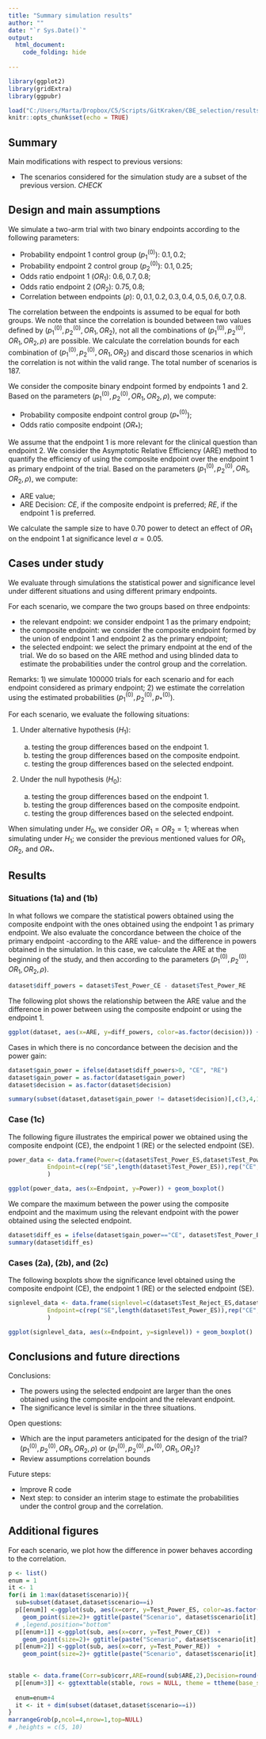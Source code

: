 ---
title: "Summary simulation results"
author: ""
date: "`r Sys.Date()`"
output: 
  html_document:
    code_folding: hide
    
---

```{r setup, include=FALSE}
library(ggplot2)
library(gridExtra)
library(ggpubr)

load("C:/Users/Marta/Dropbox/C5/Scripts/GitKraken/CBE_selection/results/results_H0_True.RData")
knitr::opts_chunk$set(echo = TRUE) 

```

## Summary

Main modifications with respect to previous versions:

  - The scenarios considered for the simulation study are a subset of the previous version. *CHECK*


## Design and main assumptions

We simulate a two-arm trial with two binary endpoints according to the following parameters:

  - Probability endpoint 1 control group ($p_1^{(0)}$): $0.1, 0.2$;
  - Probability endpoint 2 control group ($p_2^{(0)}$): $0.1, 0.25$;
  - Odds ratio endpoint 1 ($OR_1$): $0.6, 0.7, 0.8$;
  - Odds ratio endpoint 2 ($OR_2$): $0.75, 0.8$;
  - Correlation between endpoints ($\rho$): $0, 0.1, 0.2, 0.3, 0.4, 0.5, 0.6, 0.7, 0.8$.  

The correlation between the endpoints is assumed to be equal for both groups. We note that since the correlation is bounded between two values defined by ($p_1^{(0)},p_2^{(0)},OR_1,OR_2$), not all the combinations of  ($p_1^{(0)},p_2^{(0)},OR_1,OR_2,\rho$)  are possible. We calculate the correlation bounds for each combination of ($p_1^{(0)},p_2^{(0)},OR_1,OR_2$) and discard those scenarios in which the correlation is not within the valid range. The total number of scenarios is $187$.

We consider the composite binary endpoint formed by endpoints 1 and 2. 
Based on the parameters ($p_1^{(0)},p_2^{(0)},OR_1,OR_2,\rho$), we compute:

  - Probability composite endpoint control group ($p_*^{(0)}$);
  - Odds ratio composite endpoint ($OR_*$);
  
  
We assume that the endpoint 1 is more relevant for the clinical question than endpoint 2.
We consider the Asymptotic Relative Efficiency (ARE) method to quantify the efficiency of using the composite endpoint over the endpoint 1 as primary endpoint of the trial. Based on the parameters ($p_1^{(0)},p_2^{(0)},OR_1,OR_2,\rho$), we compute:

  - ARE value;
  - ARE Decision: *CE*, if the composite endpoint is preferred; *RE*, if the endpoint 1 is preferred.


We calculate the sample size to have $0.70$ power to detect an effect of $OR_1$ on the endpoint 1 at significance level $\alpha = 0.05$. 

## Cases under study

We evaluate through simulations the statistical power and significance level under different situations and using different primary endpoints.

For each scenario, we compare the two groups based on three endpoints:

  - the relevant endpoint: we consider endpoint 1 as the primary endpoint;
  - the composite endpoint: we consider the composite endpoint formed by the union of endpoint 1 and endpoint 2 as the primary endpoint;
  - the selected endpoint: we select the primary endpoint at the end of the trial. We do so based on the ARE method and using blinded data to estimate the probabilities under the control group and the correlation. 
  
Remarks: 
1) we simulate $100000$ trials for each scenario and for each endpoint considered as primary endpoint; 
2) we estimate the correlation using the estimated probabilities ($p_1^{(0)},p_2^{(0)},p_*^{(0)}$). 

For each scenario, we evaluate the following situations:

  1. Under alternative hypothesis ($H_1$):
  
      a. testing the group differences based on the endpoint 1.
      b. testing the group differences based on the composite endpoint. 
      c. testing the group differences based on the selected endpoint.
  
  2. Under the null hypothesis ($H_0$): 
  
      a. testing the group differences based on the endpoint 1.
      b. testing the group differences based on the composite endpoint. 
      c. testing the group differences based on the selected endpoint.

When simulating under $H_0$, we consider $OR_1=OR_2=1$; whereas when simulating under $H_1$; we consider the previous mentioned values for $OR_1$, $OR_2$, and $OR_*$.

## Results

### Situations (1a) and (1b)

In what follows we compare the statistical powers obtained using the composite endpoint with the ones obtained using the endpoint 1 as  primary endpoint. We also evaluate the concordance between the choice of the primary endpoint
<!-- decision between using the composite endpoint or the endpoint 1  -->
-according to the ARE value- and the difference in powers obtained in the simulation.  In this case, we calculate the ARE at the beginning of the study, and then according to the parameters ($p_1^{(0)},p_2^{(0)},OR_1,OR_2,\rho$).

```{r} 
dataset$diff_powers = dataset$Test_Power_CE - dataset$Test_Power_RE 
```

The following plot shows the relationship between the ARE value and the difference in power between using the composite endpoint or using the endpoint 1. 
```{r}
ggplot(dataset, aes(x=ARE, y=diff_powers, color=as.factor(decision))) + geom_point(size=2) + labs(y = "Difference in power (Power CE - Power RE)", x="ARE", color="Decision")
```

Cases in which there is no concordance between the decision and the power gain: 
```{r}
dataset$gain_power = ifelse(dataset$diff_powers>0, "CE", "RE")
dataset$gain_power = as.factor(dataset$gain_power)
dataset$decision = as.factor(dataset$decision)

summary(subset(dataset,dataset$gain_power != dataset$decision)[,c(3,4,18,19,20,21,22)])
```

### Case (1c) 

The following figure illustrates the empirical power we obtained using the composite endpoint (CE), the endpoint 1 (RE) or the selected endpoint (SE). 
```{r, warning=F}
power_data <- data.frame(Power=c(dataset$Test_Power_ES,dataset$Test_Power_CE,dataset$Test_Power_RE),
           Endpoint=c(rep("SE",length(dataset$Test_Power_ES)),rep("CE",length(dataset$Test_Power_CE)),rep("RE",length(dataset$Test_Power_RE)))
           )

ggplot(power_data, aes(x=Endpoint, y=Power)) + geom_boxplot() 
```

We compare the maximum between the power using the composite endpoint and the maximum using the relevant endpoint with the power obtained using the selected endpoint.

```{r warning=FALSE}

dataset$diff_es = ifelse(dataset$gain_power=="CE", dataset$Test_Power_ES-dataset$Test_Power_CE,dataset$Test_Power_ES-dataset$Test_Power_RE)
summary(dataset$diff_es)
```



### Cases (2a), (2b), and (2c) 


The following boxplots show the significance level obtained using the composite endpoint (CE), the endpoint 1 (RE) or the selected endpoint (SE). 
```{r, warning=F}
signlevel_data <- data.frame(signlevel=c(dataset$Test_Reject_ES,dataset$Test_Reject_CE,dataset$Test_Reject_RE),
           Endpoint=c(rep("SE",length(dataset$Test_Power_ES)),rep("CE",length(dataset$Test_Power_CE)),rep("RE",length(dataset$Test_Power_RE)))
           )

ggplot(signlevel_data, aes(x=Endpoint, y=signlevel)) + geom_boxplot()
```



## Conclusions and future directions

Conclusions:

  - The powers using the selected endpoint are larger than the ones obtained using the composite endpoint and the relevant endpoint.
  - The significance level is similar in the three situations.

Open questions:

  - Which are the input parameters anticipated for the design of the trial? ($p_1^{(0)},p_2^{(0)},OR_1,OR_2,\rho$) or ($p_1^{(0)},p_2^{(0)},p_*^{(0)},OR_1,OR_2$)?
  - Review assumptions correlation bounds

Future steps: 

  - Improve R code
  - Next step: to consider an interim stage to estimate the probabilities under the control group and the correlation.


## Additional figures

For each scenario, we plot how the difference in power behaves according to the correlation.
<!-- # ```{r} -->
<!-- # p <- list() -->
<!-- # it <- 1 -->
<!-- # for(i in 1:max(dataset$scenario)){ -->
<!-- #   sub=subset(dataset,dataset$scenario==i) -->
<!-- #   p[[i]] <-ggplot(sub, aes(x=corr, y=diff_powers, color=as.factor(decision)))+ ggtitle(paste("Scenario", dataset$scenario[it], "\n (p1,p2,OR1,OR2)=(", dataset$p0_e1[it],",",dataset$p0_e2[it],",",dataset$OR1[it],",",dataset$OR2[it],")"))+ geom_point(size=2) + labs(y = "Power difference", x="Correlation", color="Decision") + coord_cartesian(ylim = c(-0.25, 0.75))+ theme(plot.title = element_text(size=9))+ geom_path() -->
<!-- #   it <- it + dim(subset(dataset,dataset$scenario==i)) -->
<!-- # } -->
<!-- # marrangeGrob(p,ncol=2,nrow=2,top=NULL,layout_matrix = matrix(1:4, 2, 2, TRUE)) -->
<!-- # ``` -->

```{r, fig.height=4, fig.width=10} 
p <- list() 
enum = 1 
it <- 1
for(i in 1:max(dataset$scenario)){
  sub=subset(dataset,dataset$scenario==i)
  p[[enum]] <-ggplot(sub, aes(x=corr, y=Test_Power_ES, color=as.factor(decision)))  +
    geom_point(size=2)+ ggtitle(paste("Scenario", dataset$scenario[it], "\n (p1,p2,OR1,OR2) \n=(", dataset$p0_e1[it],",",dataset$p0_e2[it],",",dataset$OR1[it],",",dataset$OR2[it],")"))+geom_point(size=2)  + labs(y = "Empirical Power (ES)", x="Correlation", color="Decision") + coord_cartesian(ylim = c(0.60, 1))+ geom_path()+ theme(plot.title = element_text(size=9),legend.position = c(0.8, 0.2))
  # ,legend.position="bottom"
  p[[enum+1]] <-ggplot(sub, aes(x=corr, y=Test_Power_CE))  +
    geom_point(size=2)+ ggtitle(paste("Scenario", dataset$scenario[it], "\n (p1,p2,OR1,OR2) \n=(", dataset$p0_e1[it],",",dataset$p0_e2[it],",",dataset$OR1[it],",",dataset$OR2[it],")"))+geom_point(size=2)  + labs(y = "Empirical Power (CE)", x="Correlation", color="Decision") + coord_cartesian(ylim = c(0.60, 1))+ geom_path()+ theme(plot.title = element_text(size=9))
  p[[enum+2]] <-ggplot(sub, aes(x=corr, y=Test_Power_RE))  +
    geom_point(size=2)+ ggtitle(paste("Scenario", dataset$scenario[it], "\n (p1,p2,OR1,OR2) \n=(", dataset$p0_e1[it],",",dataset$p0_e2[it],",",dataset$OR1[it],",",dataset$OR2[it],")"))+geom_point(size=2)  + labs(y = "Empirical Power (RE)", x="Correlation", color="Decision") + coord_cartesian(ylim = c(0.60, 1))+ geom_path()+ theme(plot.title = element_text(size=9))

  
stable <- data.frame(Corr=sub$corr,ARE=round(sub$ARE,2),Decision=round(100*sub$decision_ES,2)) 
  p[[enum+3]] <- ggtexttable(stable, rows = NULL, theme = ttheme(base_style = "default", base_size = 9))
  
  enum=enum+4 
  it <- it + dim(subset(dataset,dataset$scenario==i))
}
marrangeGrob(p,ncol=4,nrow=1,top=NULL) 
# ,heights = c(5, 10)
```

<!-- ```{r} -->
<!-- p <- list() -->
<!-- it <- 1 -->
<!-- for(i in 1:max(dataset$scenario)){ -->
<!--   sub=subset(dataset,dataset$scenario==i) -->
<!--   p[[i]] <-ggplot(sub, aes(x=corr, y=ARE, color=as.factor(decision))) + ggtitle(paste("Scenario", dataset$scenario[it], "\n (p1,p2,OR1,OR2)=(", dataset$p0_e1[it],",",dataset$p0_e2[it],",",dataset$OR1[it],",",dataset$OR2[it],")"))+geom_point(size=2) + labs(y = "ARE", x="Correlation", color="Decision") + coord_cartesian(ylim = c(-0, 5)) + theme(plot.title = element_text(size=9)) -->
<!--   it <- it + dim(subset(dataset,dataset$scenario==i)) -->
<!-- } -->
<!-- marrangeGrob(p,ncol=2,nrow=2,top=NULL,layout_matrix = matrix(1:4, 2, 2, TRUE)) -->
<!-- ``` -->




